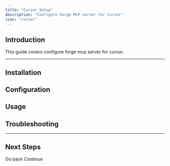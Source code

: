 ```yaml
---
title: "Cursor Setup"
description: "Configure Forge MCP server for Cursor"
icon: "cursor"
---
```


## Introduction

This guide covers configure forge mcp server for cursor.

---

## Installation







## Configuration







## Usage







## Troubleshooting







---

## Next Steps

<CardGroup cols={2}>
  <Card title="Previous Topic" icon="arrow-left" href="#">
    Go back
  </Card>
  <Card title="Next Topic" icon="arrow-right" href="#">
    Continue
  </Card>
</CardGroup>
